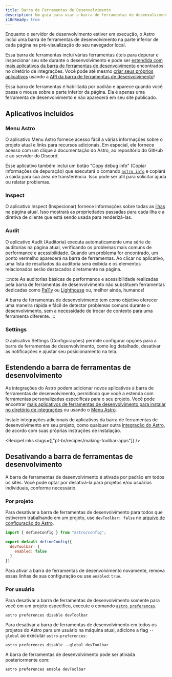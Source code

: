 ```yaml
---
title: Barra de Ferramentas de Desenvolvimento
description: Um guia para usar a barra de ferramentas de desenvolvimento no Astro
i18nReady: true
---
```


Enquanto o servidor de desenvolvimento estiver em execução, o Astro inclui uma barra de ferramentas de desenvolvimento na parte inferior de cada página na pré-visualização do seu navegador local.

Essa barra de ferramentas inclui várias ferramentas úteis para depurar e inspecionar seu site durante o desenvolvimento e pode ser [estendida com mais aplicativos da barra de ferramentas de desenvolvimento](#estendendo-a-barra-de-ferramentas-de-desenvolvimento) encontrados no diretório de integrações. Você pode até mesmo [criar seus próprios aplicativos](/pt-br/recipes/making-toolbar-apps/) usando a [API da barra de ferramentas de desenvolvimento](/pt-br/reference/dev-toolbar-app-reference/)!

Essa barra de ferramentas é habilitada por padrão e aparece quando você passa o mouse sobre a parte inferior da página. Ela é apenas uma ferramenta de desenvolvimento e não aparecerá em seu site publicado.

## Aplicativos incluídos

### Menu Astro

O aplicativo Menu Astro fornece acesso fácil a várias informações sobre o projeto atual e links para recursos adicionais. Em especial, ele fornece acesso com um clique à documentação do Astro, ao repositório do GitHub e ao servidor do Discord.

Esse aplicativo também inclui um botão "Copy debug info" (Copiar informações de depuração) que executará o comando [`astro info`](/pt-br/reference/cli-reference/#astro-info) e copiará a saída para sua área de transferência. Isso pode ser útil para solicitar ajuda ou relatar problemas.

### Inspect

O aplicativo Inspect (Inspecionar) fornece informações sobre todas as [ilhas](/pt-br/concepts/islands/) na página atual. Isso mostrará as propriedades passadas para cada ilha e a diretiva de cliente que está sendo usada para renderizá-las.

### Audit

O aplicativo Audit (Auditoria) executa automaticamente uma série de auditorias na página atual, verificando os problemas mais comuns de performance e acessibilidade. Quando um problema for encontrado, um ponto vermelho aparecerá na barra de ferramentas. Ao clicar no aplicativo, uma lista de resultados da auditoria será exibida e os elementos relacionados serão destacados diretamente na página.

:::note
As auditorias básicas de performance e acessibilidade realizadas pela barra de ferramentas de desenvolvimento não substituem ferramentas dedicadas como [Pa11y](https://pa11y.org/) ou [Lighthouse]() ou, melhor ainda, humanos!

A barra de ferramentas de desenvolvimento tem como objetivo oferecer uma maneira rápida e fácil de detectar problemas comuns durante o desenvolvimento, sem a necessidade de trocar de contexto para uma ferramenta diferente.
:::

### Settings

O aplicativo Settings (Configurações) permite configurar opções para a barra de ferramentas de desenvolvimento, como log detalhado, desativar as notificações e ajustar seu posicionamento na tela.

## Estendendo a barra de ferramentas de desenvolvimento

As integrações do Astro podem adicionar novos aplicativos à barra de ferramentas de desenvolvimento, permitindo que você a estenda com ferramentas personalizadas específicas para o seu projeto. Você pode encontrar [mais aplicativos de ferramentas de desenvolvimento para instalar no diretório de integrações](https://astro.build/integrations/?search=&categories%5B%5D=toolbar) ou usando o [Menu Astro](#menu-astro).

Instale integrações adicionais de aplicativos da barra de ferramentas de desenvolvimento em seu projeto, como qualquer outra [integração do Astro](/pt-br/guides/integrations-guide/), de acordo com suas próprias instruções de instalação.

<RecipeLinks slugs={["pt-br/recipes/making-toolbar-apps"]} />

## Desativando a barra de ferramentas de desenvolvimento

A barra de ferramentas de desenvolvimento é ativada por padrão em todos os sites. Você pode optar por desativá-la para projetos e/ou usuários individuais, conforme necessário.

### Por projeto

Para desativar a barra de ferramentas de desenvolvimento para todos que estiverem trabalhando em um projeto, use `devToolbar: false` no [arquivo de configuração do Astro](/pt-br/reference/configuration-reference/#devtoolbarenabled).

```js title="astro.config.mjs" ins={4-6}
import { defineConfig } from "astro/config";

export default defineConfig({
  devToolbar: {
    enabled: false
  }
})
```

Para ativar a barra de ferramentas de desenvolvimento novamente, remova essas linhas de sua configuração ou use `enabled:true`.

### Por usuário

Para desativar a barra de ferramentas de desenvolvimento somente para você em um projeto específico, execute o comando [`astro preferences`](/pt-br/reference/cli-reference/#astro-preferences).

```shell
astro preferences disable devToolbar
```

Para desativar a barra de ferramentas de desenvolvimento em todos os projetos do Astro para um usuário na máquina atual, adicione a flag `--global` ao executar `astro-preferences`:

```shell
astro preferences disable --global devToolbar
```

A barra de ferramentas de desenvolvimento pode ser ativada posteriormente com:

```shell
astro preferences enable devToolbar
```
